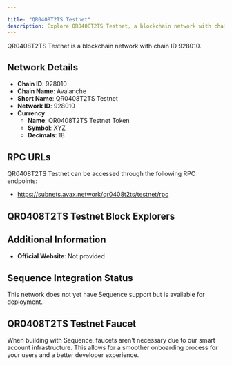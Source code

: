 ```yaml
---

title: "QR0408T2TS Testnet"
description: Explore QR0408T2TS Testnet, a blockchain network with chain ID 928010. Learn about its native currency, QR0408T2TS Testnet Token, and how to interact with the network.
---
```




QR0408T2TS Testnet is a blockchain network with chain ID 928010.

## Network Details

- **Chain ID**: 928010
- **Chain Name**: Avalanche
- **Short Name**: QR0408T2TS Testnet
- **Network ID**: 928010
- **Currency**: 
  - **Name**: QR0408T2TS Testnet Token
  - **Symbol**: XYZ
  - **Decimals**: 18

## RPC URLs

QR0408T2TS Testnet can be accessed through the following RPC endpoints:

- https://subnets.avax.network/qr0408t2ts/testnet/rpc

## QR0408T2TS Testnet Block Explorers



## Additional Information

- **Official Website**: Not provided

## Sequence Integration Status

This network does not yet have Sequence support but is available for deployment.

## QR0408T2TS Testnet Faucet

When building with Sequence, faucets aren't necessary due to our smart account infrastructure. This allows for a smoother onboarding process for your users and a better developer experience.
